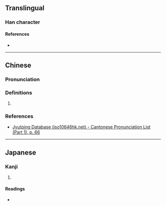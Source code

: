 {{character info}}
==Translingual==

===Han character===
{{Han char|rn=9|rad=人|as=08|sn=10|four=|canj=OCIP|ids=⿰亻忩}}

====References====
* {{Han ref|kx=0107.160|dkj=00757|dj=0228.010|hdz=10181.040|uh=500A|ud=20490}}

----

==Chinese==
{{zh-forms}}

===Pronunciation===
{{zh-pron|
|m=zòng
|c=zung3
|mc=y
|oc=y
|cat=
}}

===Definitions===
{{zh-hanzi}}

# {{rfdef|zh|sort=人08}}

===References===
* [http://www.iso10646hk.net/jp/document/download.jsp Jyutping Database (iso10646hk.net) - Cantonese Pronunciation List (Part 1), p. 66]

----

==Japanese==

===Kanji===
{{ja-kanji|grade=|rs=人08}}

# {{rfdef|ja|sort=人08}}

====Readings====
* {{ja-readings|on=[[そう]] (sō), [[す]] (su)|kun=[[くるしむ]] (kurushimu)}}